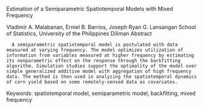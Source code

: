 Estimation of a Semiparametric Spatiotemporal Models with Mixed
Frequency

Vladimir A. Malabanan, Erniel B. Barrios, Joseph Ryan G. Lansangan
School of Statistics, University of the Philippines Diliman Abstract

      A semiparametric spatiotemporal model is postulated with data measured at varying frequency. The model optimizes utilization of information from variables measured at higher frequency by estimating its nonparametric effect on the response through the backfitting algorithm. Simulation studies support the optimality of the model over simple generalized additive model with aggregation of high frequency data. The method is then used in analyzing the spatiotemporal dynamics of corn yield based on some remotely-sensed data as covariates.

Keywords: spatiotemporal model, semiparametric model, backfitting, mixed
frequency
